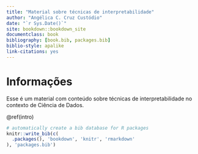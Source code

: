 ```yaml
--- 
title: "Material sobre técnicas de interpretabilidade"
author: "Angélica C. Cruz Custódio"
date: "`r Sys.Date()`"
site: bookdown::bookdown_site
documentclass: book
bibliography: [book.bib, packages.bib]
biblio-style: apalike
link-citations: yes
---
```


# Informações

Esse é um material com conteúdo sobre técnicas de interpretabilidade no contexto de Ciência de Dados.

\@ref(intro)



```r
# automatically create a bib database for R packages
knitr::write_bib(c(
  .packages(), 'bookdown', 'knitr', 'rmarkdown'
), 'packages.bib')
```
